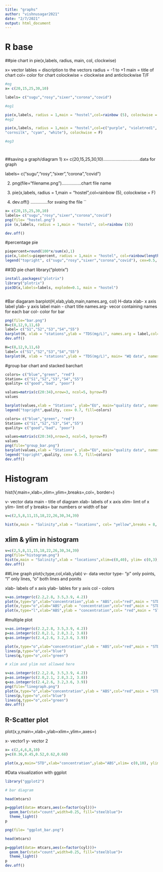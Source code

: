 ```yaml
---
title: "graphs"
author: "vishnusagar2021"
date: "2/7/2021"
output: html_document
---
```

# R base
##pie chart in 
pie(x,labels, radius, main, col, clockwise)

x= vector
lables = discription to the vectors
radius = -1 to +1
main = title of chart
col= color for chart
colockwise = clockwise and anticlockwise  T/F


```r
#eg
x= c(20,15,25,30,10)

labels= c("sugu","rosy","sixer","corona","covid")

#eg1

pie(x,labels, radius = 1,main = "hostel",col=rainbow (5), colockwise = F)
#eg2

pie(x,labels, radius = 1,main = "hostel",col=c("purple", "violetred1", "green3",
"cornsilk", "cyan", "white"), colockwise = F)

#eg3




```

##saving a graph/diagram
1) x= c(20,15,25,30,10)..............................data for graph

labels= c("sugu","rosy","sixer","corona","covid")

2) png(file="filename.png")................chart file name

3) pie(x,labels, radius = 1,main = "hostel",col=rainbow (5), colockwise = F)

4) dev.off() ..............for svaing the file
``


```r
x= c(20,15,25,30,10)
labels= c("sugu","rosy","sixer","corona","covid")
png(file= "hostel.png")
pie (x,labels, radius = 1,main = "hostel", col=rainbow (5))

dev.off()
```
#percentage pie
```r
piepercent=round(100*x/sum(x),1)
pie(x,labels=piepercent, radius = 1,main = "hostel", col=rainbow(length(x)))
legend("topright", c("sugu","rosy","sixer","corona","covid"), cex=0.5, fill=rainbow(length(x)))

```
##3D pie chart
library("plotrix")
```r
install.packages("plotrix")
library("plotrix")
pie3D(x,labels=labels, explode=0.1, main = "hostel")



```
#Bar diagaram
barplot(H,xlab,ylab,main,names.arg, col)
H-data
xlab- x axis label
ylab- y axis label
main - chart title
names.arg- vecor containing names for each bar
col- color for bar
```r
png(file="bar.png")
H=c(8,12,9,11,6)
label= c("S1","S2","S3","S4","S5")
barplot(H, xlab = "stations",ylab = "TDS(mg/L)", names.arg = label,col= "blue", border = "black")
dev.off()

```
```r
H=c(8,12,9,11,6)
label= c("S1","S2","S3","S4","S5")
barplot(H, xlab = "stations",ylab = "TDS(mg/L)", main= "WQ data", names.arg = label,col= "blue", border = "black")
```
#group bar chart and stacked barchart

```r
colors= c("blue","green", "red")
Station= c("S1","S2","S3","S4","S5")
quality= c("good","bad", "poor")

values=matrix(c(20:34),nrow=3, ncol=5, byrow=T)
values

barplot(values,xlab = "Stations", ylab="EU", main="quality data", names.arg = Station, col=colors, border= "black")
legend("topright",quality, cex= 0.7, fill=colors)
```

```r
colors= c("blue","green", "red")
Station= c("S1","S2","S3","S4","S5")
quality= c("good","bad", "poor")

values=matrix(c(20:34),nrow=3, ncol=5, byrow=T)
values
png(file="group_bar.png")
barplot(values,xlab = "Stations", ylab="EU", main="quality data", names.arg = Station, col=colors, border= "black")
legend("topright",quality, cex= 0.7, fill=colors)
dev.off()
```
# Histogram
hist(V,main=,xlab=,xlim=,ylim=,breaks=,col=, border=)

v- vector data
main - title of diagram
xlab- labels of x axis
xlim- limt of x
ylim- limt of y
breaks= bar numbers or width of bar

```r
v=c(2,5,8,11,15,18,22,26,30,34,39)

hist(v,main = "Salinity",xlab = "locations", col= "yellow",breaks = 8, border="black")
```
## xlim & ylim in histogram
```r
v=c(2,5,8,11,15,18,22,26,30,34,39)
png(file="histogram.png")
hist(v,main = "Salinity",xlab = "locations",xlim=c(0,40), ylim= c(0,3), col= "yellow",breaks = 8, border="black")
dev.off()
```
##Line graph
plot(v,type,col,xlab,ylab)
v- data vector
type- "p" only points, "l" only lines, "o" both lines and ponits

xlab- labels of x axis
ylab- lables for y axis
col - colors

```r
v=as.integer(c(2.2,2.8, 3.5,3.9, 4.2))
plot(v,type="p",xlab="concentration",ylab = "ABS",col="red",main = "STD")
plot(v,type="o",xlab="ABS",ylab = "concentration",col="red",main = "STD")
plot(v,type="l",xlab="ABS",ylab = "concentration",col= "red",main = "STD")
```
#multiple plot
```r
v=as.integer(c(2.2,2.8, 3.5,3.9, 4.2))
p=as.integer(c(2.0,2.1, 2.8,3.2, 3.8))
q=as.integer(c(2.4,2.6, 3.2,3.6, 3.9))

plot(v,type="o",xlab="concentration",ylab = "ABS",col="red",main = "STD")
lines(p,type="o",col="blue")
lines(q,type="o",col="green")

# xlim and ylim not allowed here

```
```r
v=as.integer(c(2.2,2.8, 3.5,3.9, 4.2))
p=as.integer(c(2.0,2.1, 2.8,3.2, 3.8))
q=as.integer(c(2.4,2.6, 3.2,3.6, 3.9))
png(file="linegraph.png")
plot(v,type="o",xlab="concentration",ylab = "ABS",col="red",main = "STD")
lines(p,type="o",col="blue")
lines(q,type="o",col="green")
dev.off()
```
## R-Scatter plot
plot(x,y,main=,xlab=,ylab=xlim=,ylim=,axes=)

x- vector1
y- vector 2
```r
x= c(2,4,6,8,10)
y=c(0.36,0.45,0.52,0.62,0.68)

plot(x,y,main="STD",xlab="concentration",ylab="ABS",xlim= c(0,10), ylim=c(0,0.80), col="red")
```
#Data visualization with ggplot


```r
library("ggplot2")

# bar diagram

head(mtcars)

p=ggplot(data= mtcars,aes(x=factor(cyl)))+
  geom_bar(stat="count",width=0.25, fill="steelblue")+
  theme_light()
p
```
```r
png(file= "ggplot_bar.png")

head(mtcars)

p=ggplot(data= mtcars,aes(x=factor(cyl)))+
  geom_bar(stat="count",width=0.25, fill="steelblue")+
  theme_light()
p
dev.off()
```

